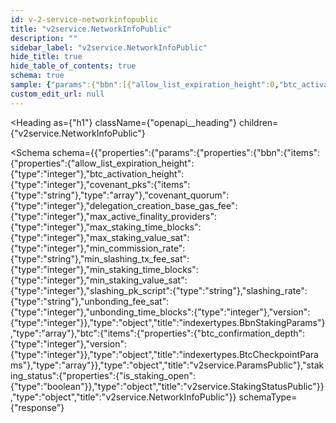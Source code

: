 ```yaml
---
id: v-2-service-networkinfopublic
title: "v2service.NetworkInfoPublic"
description: ""
sidebar_label: "v2service.NetworkInfoPublic"
hide_title: true
hide_table_of_contents: true
schema: true
sample: {"params":{"bbn":[{"allow_list_expiration_height":0,"btc_activation_height":0,"covenant_pks":["string"],"covenant_quorum":0,"delegation_creation_base_gas_fee":0,"max_active_finality_providers":0,"max_staking_time_blocks":0,"max_staking_value_sat":0,"min_commission_rate":"string","min_slashing_tx_fee_sat":0,"min_staking_time_blocks":0,"min_staking_value_sat":0,"slashing_pk_script":"string","slashing_rate":"string","unbonding_fee_sat":0,"unbonding_time_blocks":0,"version":0}],"btc":[{"btc_confirmation_depth":0,"version":0}]},"staking_status":{"is_staking_open":true}}
custom_edit_url: null
---
```



<Heading
  as={"h1"}
  className={"openapi__heading"}
  children={"v2service.NetworkInfoPublic"}
>
</Heading>





<Schema
  schema={{"properties":{"params":{"properties":{"bbn":{"items":{"properties":{"allow_list_expiration_height":{"type":"integer"},"btc_activation_height":{"type":"integer"},"covenant_pks":{"items":{"type":"string"},"type":"array"},"covenant_quorum":{"type":"integer"},"delegation_creation_base_gas_fee":{"type":"integer"},"max_active_finality_providers":{"type":"integer"},"max_staking_time_blocks":{"type":"integer"},"max_staking_value_sat":{"type":"integer"},"min_commission_rate":{"type":"string"},"min_slashing_tx_fee_sat":{"type":"integer"},"min_staking_time_blocks":{"type":"integer"},"min_staking_value_sat":{"type":"integer"},"slashing_pk_script":{"type":"string"},"slashing_rate":{"type":"string"},"unbonding_fee_sat":{"type":"integer"},"unbonding_time_blocks":{"type":"integer"},"version":{"type":"integer"}},"type":"object","title":"indexertypes.BbnStakingParams"},"type":"array"},"btc":{"items":{"properties":{"btc_confirmation_depth":{"type":"integer"},"version":{"type":"integer"}},"type":"object","title":"indexertypes.BtcCheckpointParams"},"type":"array"}},"type":"object","title":"v2service.ParamsPublic"},"staking_status":{"properties":{"is_staking_open":{"type":"boolean"}},"type":"object","title":"v2service.StakingStatusPublic"}},"type":"object","title":"v2service.NetworkInfoPublic"}}
  schemaType={"response"}
>
  
</Schema>
            
